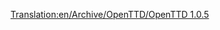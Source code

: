 [[Translation:en/Archive/OpenTTD/OpenTTD 1.0.5]]
{{en/Delete|¿a vandal?|--Luigix 16:31, 29 October 2010 (UTC)}}